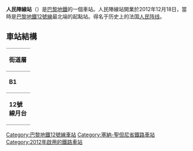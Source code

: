 {{otheruse|人民陣線 (消歧義)}}
{{unreferenced|time=2016-02-26T10:24:50+00:00}}
{{Infobox station
| name                = 人民陣線站
| symbol_location     = paris
| symbol              = m
| symbol2             = 
| type                = [[巴黎地鐵|巴黎地鐵]]車站
| image               = [[File:Metro_Front_Populaire_train_on_openingsday.JPG|275px]]
| alt                 = 
| caption             = 
| other_name          = 
| address             = [[聖但尼_(塞納-聖但尼省)|聖但尼]]/[[歐貝維利耶|歐貝維利耶]]
| borough             = [[法蘭西島|法蘭西島]]
| country             = 法國
| iso_region          = FR_scale:2000
| coordinates_display = title
| coordinates_format  = dms
| latd  = 48.9068| latm  = | lats  = | latNS  = 
| longd = 2.3660| longm = | longs = | longEW = 
| coordinates         = 
| owned               = [[RATP|RATP]]
| operator            = [[RATP|RATP]]
| line                = 
| disabled            = 
| zone                = 
| opened              = {{Start-date|2012-12-18}}
| closed              = <!-- {{End date|YYYY|MM|DD|df=y}} -->
| services            = 
| map_type            = France Paris
}}

'''人民陣線站'''（{{lang-fr|Front Populaire}}）是[[巴黎地鐵|巴黎地鐵]]的一個車站。人民陣線站開業於2012年12月18日，當時是[[巴黎地鐵12號線|巴黎地鐵12號線]]最北端的起點站。得名于历史上的法国[[人民阵线_(法国)|人民阵线]]。

== 車站結構 ==
{| border=0 cellspacing=0 cellpadding=3
|style="border-bottom:solid 1px gray;border-top:solid 1px gray;" width=50 valign=top|'''街道層'''
|-
|style="border-bottom:solid 1px gray;border-top:solid 1px gray;" width=50 valign=top|'''B1'''
|style="border-top:solid 1px gray;border-bottom:solid 1px gray;" width=100 valign=top|夾層
|-
|style="border-bottom:solid 1px gray;" width=50 rowspan=10 valign=top|'''12號線月台'''
|style="border-top:solid 1px gray;border-right:solid 2px black;border-left:solid 2px black;border-bottom:solid 2px black;" colspan=2|<center><small>[[側式月台|側式月台]]，右側開門</small></center>
|-
|style="border-bottom:solid 1px gray;" width=100|南行
|style="border-bottom:solid 1px gray;" width=390|{{arrow|L}} [[File:Metro-M.svg|16x16px]][[File:Paris_Metro_12.svg|16x16px]] 往[[伊西市政府站|伊西市政府]] <small>（[[小教堂門站|小教堂門]]）</small>
|-
|北行
|{{arrow|R}} [[File:Metro-M.svg|16x16px]][[File:Paris_Metro_12.svg|16x16px]] 往[[奧貝維埃市政府站|奧貝維埃市政府]] <small>（[[艾梅·塞澤爾站|艾梅·塞澤爾]]）</small>
|-
|style="border-top:solid 2px black;border-right:solid 2px black;border-left:solid 2px black;border-bottom:solid 1px gray;" colspan=2|<center><small>[[側式月台|側式月台]]，右側開門</small></center>
|}
{{commons category|Front Populaire (Paris Metro)}}
{{巴黎地鐵12號線}}
{{DEFAULTSORT:Front Populaire}}
[[Category:巴黎地鐵12號線車站|Category:巴黎地鐵12號線車站]]
[[Category:塞納-聖但尼省鐵路車站|Category:塞納-聖但尼省鐵路車站]]
[[Category:2012年啟用的鐵路車站|Category:2012年啟用的鐵路車站]]